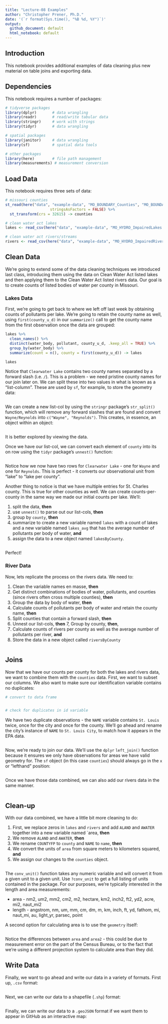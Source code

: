 ```yaml
---
title: "Lecture-08 Examples"
author: "Christopher Prener, Ph.D."
date: '(`r format(Sys.time(), "%B %d, %Y")`)'
output: 
  github_document: default
  html_notebook: default 
---
```


## Introduction
This notebook provides additional examples of data cleaning plus new material on table joins and exporting data.

## Dependencies
This notebook requires a number of packages:

```r
# tidyverse packages
library(dplyr)       # data wrangling
library(readr)       # read/write tabular data
library(stringr)     # work with strings
library(tidyr)       # data wrangling

# spatial packages
library(janitor)     # data wrangling
library(sf)          # spatial data tools

# other packages
library(here)        # file path management
library(measurements) # measurement conversion
```

## Load Data
This notebook requires three sets of data:

```r
# missouri counties
st_read(here("data", "example-data", "MO_BOUNDARY_Counties", "MO_BOUNDARY_Counties.shp"), 
                    stringsAsFactors = FALSE) %>%
  st_transform(crs = 32615) -> counties

# clean water act lakes
lakes <- read_csv(here("data", "example-data", "MO_HYDRO_ImpairedLakes.csv"))

# clean water act rivers/streams
rivers <- read_csv(here("data", "example-data", "MO_HYDRO_ImpairedRiversStreams.csv"))
```


## Clean Data
We're going to extend some of the data cleaning techniques we introduced last class, introducing them using the data on Clean Water Act listed lakes and then applying them to the Clean Water Act listed rivers data. Our goal is to create counts of listed bodies of water per county in Missouri.

### Lakes Data
First, we're going to get back to where we left off last week by obtaining counts of pollutants per lake. We're going to retain the county name as well, using `first(county_u_d)` in our `summarize()` call to get the county name from the first observation once the data are grouped: 

```r
lakes %>%
  clean_names() %>%
  distinct(water_body, pollutant, county_u_d, .keep_all = TRUE) %>%
  group_by(water_body) %>% 
  summarize(count = n(), county = first(county_u_d)) -> lakes

lakes
```

Notice that `Clearwater Lake` contains two county names separated by a forward slash (i.e. `/`). This is a problem - we need pristine county names for our join later on. We can split these into two values in what is known as a "list-column". These are used by `sf`, for example, to store the geometry data:

```r

```

We can create a new list-col by using the `stringr` package's `str_split()` function, which will remove any forward slashes that are found and convert `Wayne/Reynolds` into `c("Wayne", "Reynolds")`. This creates, in essence, an object within an object:

```r

```

It is better explored by viewing the data.

Once we have our list-col, we can convert each element of `county` into its on row using the `tidyr` package's `unnest()` function:

```r

```

Notice how we now have two rows for `Clearwater Lake` - one for `Wayne` and one for `Reynolds`. This is perfect - it converts our observational unit from "lake" to "lake per county".

Another thing to notice is that we have multiple entries for St. Charles county. This is true for other counties as well. We can create counts-per-county in the same way we made our initial counts per lake. We'll: 

1. split the data, **then** 
2. use `unnest()` to parse out our list-cols, **then**
3. group by `county`, **then**
4. summarize to create a new variable named `lakes` with a count of lakes and a new variable named `lakes_avg` that has the average number of pollutants per body of water, **and**
5. assign the data to a new object named `lakesByCounty`.

```r

```

Perfect!

### River Data
Now, lets replicate the process on the rivers data. We need to:

1. Clean the variable names en masse, **then**
2. Get distinct combinations of bodies of water, pollutants, and counties (since rivers often cross multiple counties), **then**
3. Group the data by body of water, **then**
4. Calculate counts of pollutants per body of water and retain the county name, **then**
5. Split counties that contain a forward slash, **then**
6. Unnest our list-cols, **then**
7, Group by county, **then**,
8. Calculate counts of rivers per county as well as the average number of pollutants per river, **and**
9. Store the data in a new object called `riversByCounty`

```r

```

## Joins
Now that we have our counts per county for both the lakes and rivers data, we want to combine them with the `counties` data. First, we want to subset our columns. We also want to make sure our identification variable contains no duplicates:

```r
# convert to data frame


# check for duplicates in id variable

```

We have two duplicate observations - the `NAME` variable contains `St. Louis` twice, once for the city and once for the county. We'll go ahead and rename the city's instance of `NAME` to `St. Louis City`, to match how it appears in the EPA data.

```r

```

Now, we're ready to join our data. We'll use the `dplyr` `left_join()` function because it ensures we only have observations for areas we have valid geometry for. The `sf` object (in this case `counties`) should always go in the `x` or "lefthand" position:

```r

```

Once we have those data combined, we can also add our rivers data in the same manner.

```r

```

## Clean-up
With our data combined, we have a little bit more cleaning to do:

1. First, we replace zeros in `lakes` and `rivers` and add `ALAND` and `AWATER` together into a new variable named `area, **then**
2. We remove `ALAND` and `AWATER`, **then**
3. We rename `COUNTYFP` to `county` and `NAME` to `name`, **then**
4. We convert the units of `area` from square meters to kilometers squared, **and**
5. We assign our changes to the `counties` object.

```r

```

The `conv_unit()` function takes any numeric variable and will convert it from a given unit to a given unit. Use `?conv_unit` to get a full listing of units contained in the package. For our purposes, we're typically interested in the length and area measurements:

* area - nm2, um2, mm2, cm2, m2, hectare, km2, inch2, ft2, yd2, acre, mi2, naut_mi2
* length - angstrom, nm, um, mm, cm, dm, m, km, inch, ft, yd, fathom, mi, naut_mi, au, light_yr, parsec, point

A second option for calculating area is to use the `geometry` itself:

```r

```

Notice the differences between `area` and `area2` - this could be due to measurement error on the part of the Census Bureau, or to the fact that we're using a different projection system to calculate area than they did.

## Write Data
Finally, we want to go ahead and write our data in a variety of formats. First up, `.csv` format:

```r

```

Next, we can write our data to a shapefile (`.shp`) format:

```r

```

Finally, we can write our data to a `.geoJSON` format if we want them to appear in GitHub as an interactive map:

```r

```
